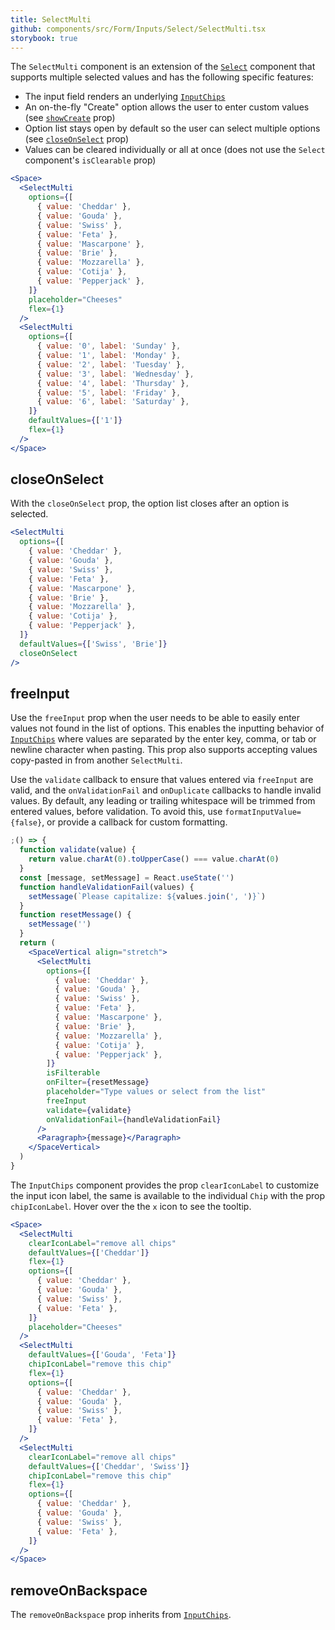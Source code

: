 ```yaml
---
title: SelectMulti
github: components/src/Form/Inputs/Select/SelectMulti.tsx
storybook: true
---
```


The `SelectMulti` component is an extension of the [`Select`](/components/forms/select) component that supports multiple selected values and has the following specific features:

- The input field renders an underlying [`InputChips`](/components/forms/input-chips)
- An on-the-fly "Create" option allows the user to enter custom values (see [`showCreate`](#showcreate) prop)
- Option list stays open by default so the user can select multiple options (see [`closeOnSelect`](#closeonselect) prop)
- Values can be cleared individually or all at once (does not use the `Select` component's `isClearable` prop)

```jsx
<Space>
  <SelectMulti
    options={[
      { value: 'Cheddar' },
      { value: 'Gouda' },
      { value: 'Swiss' },
      { value: 'Feta' },
      { value: 'Mascarpone' },
      { value: 'Brie' },
      { value: 'Mozzarella' },
      { value: 'Cotija' },
      { value: 'Pepperjack' },
    ]}
    placeholder="Cheeses"
    flex={1}
  />
  <SelectMulti
    options={[
      { value: '0', label: 'Sunday' },
      { value: '1', label: 'Monday' },
      { value: '2', label: 'Tuesday' },
      { value: '3', label: 'Wednesday' },
      { value: '4', label: 'Thursday' },
      { value: '5', label: 'Friday' },
      { value: '6', label: 'Saturday' },
    ]}
    defaultValues={['1']}
    flex={1}
  />
</Space>
```

## closeOnSelect

With the `closeOnSelect` prop, the option list closes after an option is selected.

```jsx
<SelectMulti
  options={[
    { value: 'Cheddar' },
    { value: 'Gouda' },
    { value: 'Swiss' },
    { value: 'Feta' },
    { value: 'Mascarpone' },
    { value: 'Brie' },
    { value: 'Mozzarella' },
    { value: 'Cotija' },
    { value: 'Pepperjack' },
  ]}
  defaultValues={['Swiss', 'Brie']}
  closeOnSelect
/>
```

## freeInput

Use the `freeInput` prop when the user needs to be able to easily enter values not found in the list of options.
This enables the inputting behavior of [`InputChips`](/components/forms/input-chips/) where values are separated
by the enter key, comma, or tab or newline character when pasting. This prop also supports accepting values copy-pasted in from another `SelectMulti`.

Use the `validate` callback to ensure that values entered via `freeInput` are valid, and the `onValidationFail` and `onDuplicate`
callbacks to handle invalid values. By default, any leading or trailing whitespace will be trimmed from
entered values, before validation. To avoid this, use `formatInputValue={false}`, or provide a callback for custom formatting.

```jsx
;() => {
  function validate(value) {
    return value.charAt(0).toUpperCase() === value.charAt(0)
  }
  const [message, setMessage] = React.useState('')
  function handleValidationFail(values) {
    setMessage(`Please capitalize: ${values.join(', ')}`)
  }
  function resetMessage() {
    setMessage('')
  }
  return (
    <SpaceVertical align="stretch">
      <SelectMulti
        options={[
          { value: 'Cheddar' },
          { value: 'Gouda' },
          { value: 'Swiss' },
          { value: 'Feta' },
          { value: 'Mascarpone' },
          { value: 'Brie' },
          { value: 'Mozzarella' },
          { value: 'Cotija' },
          { value: 'Pepperjack' },
        ]}
        isFilterable
        onFilter={resetMessage}
        placeholder="Type values or select from the list"
        freeInput
        validate={validate}
        onValidationFail={handleValidationFail}
      />
      <Paragraph>{message}</Paragraph>
    </SpaceVertical>
  )
}
```

The `InputChips` component provides the prop `clearIconLabel` to customize the input icon label, the same is available to the individual `Chip` with the prop `chipIconLabel`. Hover over the the `x` icon to see the tooltip.

```jsx
<Space>
  <SelectMulti
    clearIconLabel="remove all chips"
    defaultValues={['Cheddar']}
    flex={1}
    options={[
      { value: 'Cheddar' },
      { value: 'Gouda' },
      { value: 'Swiss' },
      { value: 'Feta' },
    ]}
    placeholder="Cheeses"
  />
  <SelectMulti
    defaultValues={['Gouda', 'Feta']}
    chipIconLabel="remove this chip"
    flex={1}
    options={[
      { value: 'Cheddar' },
      { value: 'Gouda' },
      { value: 'Swiss' },
      { value: 'Feta' },
    ]}
  />
  <SelectMulti
    clearIconLabel="remove all chips"
    defaultValues={['Cheddar', 'Swiss']}
    chipIconLabel="remove this chip"
    flex={1}
    options={[
      { value: 'Cheddar' },
      { value: 'Gouda' },
      { value: 'Swiss' },
      { value: 'Feta' },
    ]}
  />
</Space>
```

## removeOnBackspace

The `removeOnBackspace` prop inherits from [`InputChips`](/components/forms/input-chips/#removeonbackspace).
